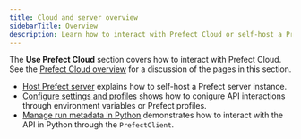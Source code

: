 ```yaml
---
title: Cloud and server overview
sidebarTitle: Overview
description: Learn how to interact with Prefect Cloud or self-host a Prefect server instance.
---
```


The **Use Prefect Cloud** section covers how to interact with Prefect Cloud.
See the [Prefect Cloud overview](/3.0rc/manage/cloud/) for a discussion of the pages in this section.


- [Host Prefect server](/3.0rc/manage/self-host/) explains how to self-host a Prefect server instance.
- [Configure settings and profiles](/3.0rc/manage/server/) shows how to conigure API interactions through environment variables or Prefect profiles.
- [Manage run metadata in Python](/3.0rc/manage/server/) demonstrates how to interact with the API in Python through the `PrefectClient`.
